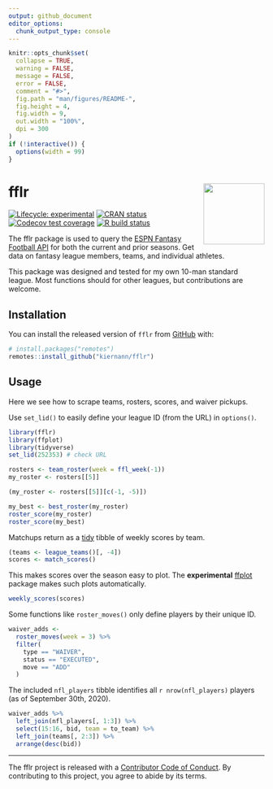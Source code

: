 ```yaml
---
output: github_document
editor_options: 
  chunk_output_type: console
---
```


<!-- README.md is generated from README.Rmd. Please edit that file -->

```r
knitr::opts_chunk$set(
  collapse = TRUE,
  warning = FALSE,
  message = FALSE,
  error = FALSE,
  comment = "#>",
  fig.path = "man/figures/README-",
  fig.height = 4,
  fig.width = 9,
  out.width = "100%",
  dpi = 300
)
if (!interactive()) {
  options(width = 99)
}
```

# fflr <img src="man/figures/logo.png" align="right" width="120" />

<!-- badges: start -->
[![Lifecycle: experimental][life_badge]][life_link]
[![CRAN status][cran_badge]][cran_link]
[![Codecov test coverage][cov_badge]][cov_link]
[![R build status][ga_badge]][ga_link]
<!-- badges: end -->

The fflr package is used to query the [ESPN Fantasy Football API][api] for both
the current and prior seasons. Get data on fantasy league members, teams, and
individual athletes.

This package was designed and tested for my own 10-man standard league. Most
functions should for other leagues, but contributions are welcome.

## Installation

You can install the released version of `fflr` from [GitHub][fflr] with:

```r
# install.packages("remotes")
remotes::install_github("kiernann/fflr")
```

## Usage

Here we see how to scrape teams, rosters, scores, and waiver pickups.

Use `set_lid()` to easily define your league ID (from the URL) in `options()`.

```r
library(fflr)
library(ffplot)
library(tidyverse)
set_lid(252353) # check URL
```

```r
rosters <- team_roster(week = ffl_week(-1))
my_roster <- rosters[[5]]
```

```r
(my_roster <- rosters[[5]][c(-1, -5)])
```

```r
my_best <- best_roster(my_roster)
roster_score(my_roster)
roster_score(my_best)
```

Matchups return as a [tidy](https://w.wiki/Jzz) tibble of weekly scores by team.

```r
(teams <- league_teams()[, -4])
scores <- match_scores()
```

This makes scores over the season easy to plot. The **experimental** [ffplot] 
package makes such plots automatically. 

```r
weekly_scores(scores)
```

Some functions like `roster_moves()` only define players by their unique ID.

```r
waiver_adds <- 
  roster_moves(week = 3) %>% 
  filter(
    type == "WAIVER", 
    status == "EXECUTED",
    move == "ADD"
  )
```

The included `nfl_players` tibble identifies all `r nrow(nfl_players)` players
(as of September 30th, 2020).

```r
waiver_adds %>% 
  left_join(nfl_players[, 1:3]) %>% 
  select(15:16, bid, team = to_team) %>%
  left_join(teams[, 2:3]) %>% 
  arrange(desc(bid))
```

***

The fflr project is released with a [Contributor Code of Conduct][coc]. By
contributing to this project, you agree to abide by its terms.

<!-- refs: start -->
[life_badge]: https://img.shields.io/badge/lifecycle-maturing-blue.svg
[life_link]: https://www.tidyverse.org/lifecycle/#maturing
[cran_badge]: https://www.r-pkg.org/badges/version/fflr
[cran_link]: https://CRAN.R-project.org/package=fflr
[ga_badge]: https://github.com/kiernann/fflr/workflows/R-CMD-check/badge.svg
[ga_link]: https://github.com/kiernann/fflr/actions
[cov_badge]: https://codecov.io/gh/kiernann/fflr/branch/master/graph/badge.svg
[cov_link]: https://codecov.io/gh/kiernann/fflr?branch=master
[dl_badge]: https://cranlogs.r-pkg.org/badges/grand-total/fflr
[api]: https://fantasy.espn.com/apis/v3/games/ffl/
[ffplot]: https://github.com/kiernann/ffplot
[fflr]: https://github.com/kiernann/fflr
[coc]: https://kiernann.com/fflr/CODE_OF_CONDUCT.html
<!-- refs: end -->
